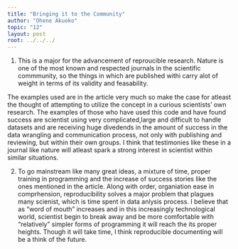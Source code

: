 ```yaml
---
title: "Bringing it to the Community"
author: "Ohene Akuoko"
topic: "12"
layout: post
root: ../../../
---
```



1. This is a major for the advancement of reproucible research. Nature is one of the most known and respected journals in the scientific commmunity, so the  things in which are published withi carry alot of weight in terms of its  validity and feasability.

The examples used are in the article very much so make the case for atleast the thought of attempting to utilize the concept in a curious scientists' own research. The examples of those who have used this code and have found success are scientist using very complicated,large and difficult to handle datasets and are receiving huge divedends in the amount of success in the data wrangling and communication process, not only with publishing and reviewing, but within their own groups. I think that testimonies like these in a journal like nature will atleast spark a strong interest in scientist within similar situations.


2. To go mainstream like many great ideas, a mixture of time, proper training in programming and the increase of success stories like the ones mentioned in the article. Along with order, organiation ease in comprhension, reproducibility solves a major problem that plagues many scienist, which is time spent in data anlysis process. I believe that as "word of mouth" increases and in this increasingly technological world, scientist begin to break away and be more comfortable with "relatively" simpler forms of programming it will reach the its proper heights. Though it will take time, I think reproducible documenting will be a think of the future.


